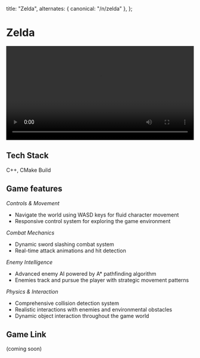 
  title: "Zelda",
  alternates: { canonical: "/n/zelda" },
};

# Zelda

<AnimatedName />
<div style={{ maxWidth: "100%", marginBottom: "2rem" }}>
  <video autoPlay loop playsInline width="100%" style={{ maxWidth: "100%" }}>
    <source
      src="https://leylndsbucket.s3.us-east-1.amazonaws.com/zelda.mov"
      type="video/mp4"
    />
    Your browser does not support the video tag.
  </video>
</div>

## Tech Stack

C++, CMake Build

## Game features

_Controls & Movement_

- Navigate the world using WASD keys for fluid character movement
- Responsive control system for exploring the game environment

_Combat Mechanics_

- Dynamic sword slashing combat system
- Real-time attack animations and hit detection

_Enemy Intelligence_

- Advanced enemy AI powered by A\* pathfinding algorithm
- Enemies track and pursue the player with strategic movement patterns

_Physics & Interaction_

- Comprehensive collision detection system
- Realistic interactions with enemies and environmental obstacles
- Dynamic object interaction throughout the game world

## Game Link

(coming soon)
